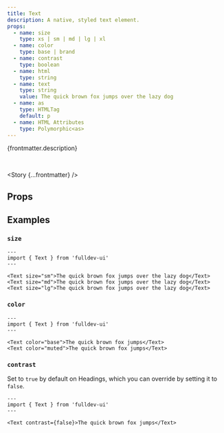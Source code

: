 ```yaml
---
title: Text
description: A native, styled text element.
props:
  - name: size
    type: xs | sm | md | lg | xl
  - name: color
    type: base | brand
  - name: contrast
    type: boolean
  - name: html
    type: string
  - name: text
    type: string
    value: The quick brown fox jumps over the lazy dog
  - name: as
    type: HTMLTag
    default: p
  - name: HTML Attributes
    type: Polymorphic<as>
---
```



{frontmatter.description}

<br />

<Story {...frontmatter} />

## Props

<PropsTable props={frontmatter.props} />

## Examples

### `size`

<SizeProp />

```astro live
---
import { Text } from 'fulldev-ui'
---

<Text size="sm">The quick brown fox jumps over the lazy dog</Text>
<Text size="md">The quick brown fox jumps over the lazy dog</Text>
<Text size="lg">The quick brown fox jumps over the lazy dog</Text>
```

### `color`

<VariantProp />

```astro live
---
import { Text } from 'fulldev-ui'
---

<Text color="base">The quick brown fox jumps</Text>
<Text color="muted">The quick brown fox jumps</Text>
```

### `contrast`

Set to `true` by default on Headings, which you can override by setting it to `false`.

```astro live
---
import { Text } from 'fulldev-ui'
---

<Text contrast={false}>The quick brown fox jumps</Text>
```
